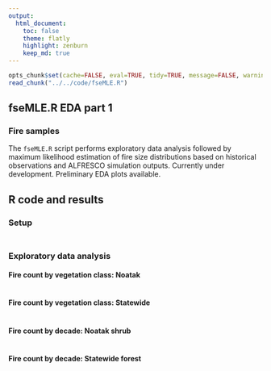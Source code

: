 ```yaml
---
output:
  html_document:
    toc: false
    theme: flatly
    highlight: zenburn
    keep_md: true
---
```


```r
opts_chunk$set(cache=FALSE, eval=TRUE, tidy=TRUE, message=FALSE, warning=FALSE, dpi=300, fig.height=7, fig.width=10.5)
read_chunk("../../code/fseMLE.R")
```

##
##
## fseMLE.R EDA part 1
### Fire samples

The `fseMLE.R` script performs exploratory data analysis followed by maximum likelihood estimation of fire size distributions based on historical observations and ALFRESCO simulation outputs.
Currently under development.
Preliminary EDA plots available.

## R code and results

### Setup

```r
```

##
##
### Exploratory data analysis

#### Fire count by vegetation class: Noatak

```r
```

#### Fire count by vegetation class: Statewide

```r
```

#### Fire count by decade: Noatak shrub

```r
```

#### Fire count by decade: Statewide forest

```r
```
